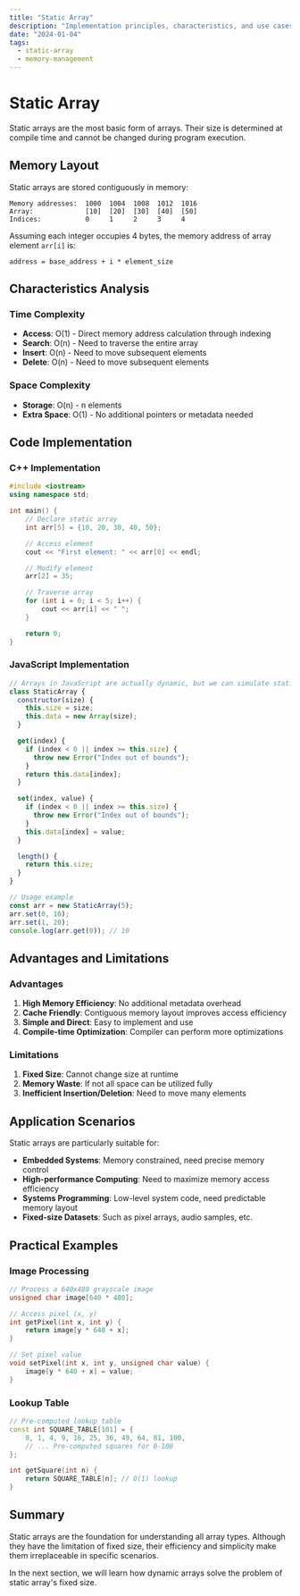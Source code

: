 ```yaml
---
title: "Static Array"
description: "Implementation principles, characteristics, and use cases of static arrays"
date: "2024-01-04"
tags:
  - static-array
  - memory-management
---
```


# Static Array

Static arrays are the most basic form of arrays. Their size is determined at compile time and cannot be changed during program execution.

## Memory Layout

Static arrays are stored contiguously in memory:

```
Memory addresses:  1000  1004  1008  1012  1016
Array:             [10]  [20]  [30]  [40]  [50]
Indices:           0     1     2     3     4
```

Assuming each integer occupies 4 bytes, the memory address of array element `arr[i]` is:

```
address = base_address + i * element_size
```

## Characteristics Analysis

### Time Complexity

- **Access**: O(1) - Direct memory address calculation through indexing
- **Search**: O(n) - Need to traverse the entire array
- **Insert**: O(n) - Need to move subsequent elements
- **Delete**: O(n) - Need to move subsequent elements

### Space Complexity

- **Storage**: O(n) - n elements
- **Extra Space**: O(1) - No additional pointers or metadata needed

## Code Implementation

### C++ Implementation

```cpp
#include <iostream>
using namespace std;

int main() {
    // Declare static array
    int arr[5] = {10, 20, 30, 40, 50};

    // Access element
    cout << "First element: " << arr[0] << endl;

    // Modify element
    arr[2] = 35;

    // Traverse array
    for (int i = 0; i < 5; i++) {
        cout << arr[i] << " ";
    }

    return 0;
}
```

### JavaScript Implementation

```javascript
// Arrays in JavaScript are actually dynamic, but we can simulate static array behavior
class StaticArray {
  constructor(size) {
    this.size = size;
    this.data = new Array(size);
  }

  get(index) {
    if (index < 0 || index >= this.size) {
      throw new Error("Index out of bounds");
    }
    return this.data[index];
  }

  set(index, value) {
    if (index < 0 || index >= this.size) {
      throw new Error("Index out of bounds");
    }
    this.data[index] = value;
  }

  length() {
    return this.size;
  }
}

// Usage example
const arr = new StaticArray(5);
arr.set(0, 10);
arr.set(1, 20);
console.log(arr.get(0)); // 10
```

## Advantages and Limitations

### Advantages

1. **High Memory Efficiency**: No additional metadata overhead
2. **Cache Friendly**: Contiguous memory layout improves access efficiency
3. **Simple and Direct**: Easy to implement and use
4. **Compile-time Optimization**: Compiler can perform more optimizations

### Limitations

1. **Fixed Size**: Cannot change size at runtime
2. **Memory Waste**: If not all space can be utilized fully
3. **Inefficient Insertion/Deletion**: Need to move many elements

## Application Scenarios

Static arrays are particularly suitable for:

- **Embedded Systems**: Memory constrained, need precise memory control
- **High-performance Computing**: Need to maximize memory access efficiency
- **Systems Programming**: Low-level system code, need predictable memory layout
- **Fixed-size Datasets**: Such as pixel arrays, audio samples, etc.

## Practical Examples

### Image Processing

```cpp
// Process a 640x480 grayscale image
unsigned char image[640 * 480];

// Access pixel (x, y)
int getPixel(int x, int y) {
    return image[y * 640 + x];
}

// Set pixel value
void setPixel(int x, int y, unsigned char value) {
    image[y * 640 + x] = value;
}
```

### Lookup Table

```cpp
// Pre-computed lookup table
const int SQUARE_TABLE[101] = {
    0, 1, 4, 9, 16, 25, 36, 49, 64, 81, 100,
    // ... Pre-computed squares for 0-100
};

int getSquare(int n) {
    return SQUARE_TABLE[n]; // O(1) lookup
}
```

## Summary

Static arrays are the foundation for understanding all array types. Although they have the limitation of fixed size, their efficiency and simplicity make them irreplaceable in specific scenarios.

In the next section, we will learn how dynamic arrays solve the problem of static array's fixed size.
